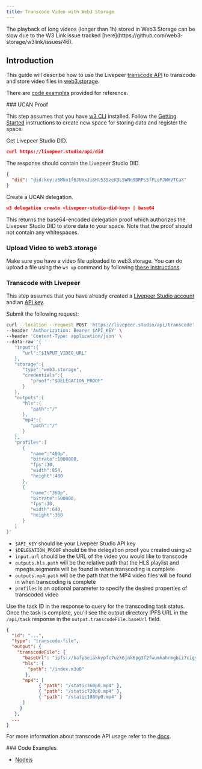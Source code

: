 ```yaml
---
title: Transcode Video with Web3 Storage
---
```



<Callout type="warning">
  The playback of long videos (longer than 1h) stored in Web3 Storage can be
  slow due to the W3 Link issue tracked
  [here](https://github.com/web3-storage/w3link/issues/46).
</Callout>

## Introduction

This guide will describe how to use the Livepeer [transcode API](/reference/api/transcode-video) to transcode and store video files in [web3.storage](http://web3.storage).

There are [code examples](#code-examples) provided for reference.

<Steps>
### UCAN Proof

This step assumes that you have [w3 CLI](https://github.com/web3-storage/w3cli) installed. Follow the [Getting Started](https://github.com/web3-storage/w3cli#getting-started) instructions to create new space for storing data and register the space.

Get Livepeer Studio DID.

```json
curl https://livepeer.studio/api/did
```

The response should contain the Livepeer Studio DID.

```json
{
  "did": "did:key:z6Mkn1f6JUmxJi8Ht53SzeK3LSWNn9DRPsSfFLoPJWHVTCaX"
}
```

Create a UCAN delegation.

```json
w3 delegation create <livepeer-studio-did-key> | base64
```

This returns the base64-encoded delegation proof which authorizes the Livepeer Studio DID to store data to your space. Note that the proof should not contain any whitespaces.

### Upload Video to web3.storage

Make sure you have a video file uploaded to web3.storage. You can do upload a file using the `w3 up` command by following [these instructions](https://github.com/web3-storage/w3cli#w3-up-path-path).

### Transcode with Livepeer

This step assumes that you have already created a [Livepeer Studio account](https://livepeer.studio/) and an [API key](https://docs.livepeer.org/guides/developing/quickstart).

Submit the following request:

```bash
curl --location --request POST 'https://livepeer.studio/api/transcode' \
--header 'Authorization: Bearer $API_KEY' \
--header 'Content-Type: application/json' \
--data-raw '{
   "input":{
      "url":"$INPUT_VIDEO_URL"
   },
   "storage":{
      "type":"web3.storage",
      "credentials":{
         "proof":"$DELEGATION_PROOF"
      }
   },
   "outputs":{
      "hls":{
         "path":"/"
      },
      "mp4":{
         "path":"/"
      }
   },
   "profiles":[
      {
         "name":"480p",
         "bitrate":1000000,
         "fps":30,
         "width":854,
         "height":480
      },
      {
         "name":"360p",
         "bitrate":500000,
         "fps":30,
         "width":640,
         "height":360
      }
   ]
}'
```

- `$API_KEY` should be your Livepeer Studio API key
- `$DELEGATION_PROOF` should be the delegation proof you created using `w3`
- `input.url` should be the URL of the video you would like to transcode
- `outputs.hls.path` will be the relative path that the HLS playlist and mpegts segments will be found in when transcoding is complete
- `outputs.mp4.path` will be the path that the MP4 video files will be found in when transcoding is complete
- `profiles` is an optional parameter to specify the desired properties of transcoded video

Use the task ID in the response to query for the transcoding task status. Once the task is complete, you’ll see the output directory IPFS URL in the `/api/task` response in the `output.transcodeFile.baseUrl` field.

```json
{
  "id": "...",
  "type": "transcode-file",
  "output": {
    "transcodeFile": {
      "baseUrl": "ipfs://bafybeiakkypfc7uzk6jnk6pg3f2fwumkahrmgbii7cigyyc7oejjo3ff4e",
      "hls": {
        "path": "/index.m3u8"
       },
      "mp4": [
            { "path": "/static360p0.mp4" },
            { "path": "/static720p0.mp4" },
            { "path": "/static1080p0.mp4" }
      ]
     }
   },
  ...
}
```

For more information about transcode API usage refer to the [docs](/reference/api/transcode-video).

</Steps>
### Code Examples

- [Nodejs](https://github.com/livepeer/web3storage-livepeer-nodejs-example)
